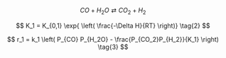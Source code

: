 
$$
CO + H_2O \rightleftarrows CO_2 + H_2 \tag{1}
$$

$$
K_1 = K_{0,1} \exp{ \left( \frac{-\Delta H}{RT} \right)} \tag{2}
$$

$$
r_1 = k_1 \left( P_{CO} P_{H_2O} - \frac{P_{CO_2}P_{H_2}}{K_1} \right) \tag{3}
$$
